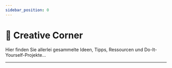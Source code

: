 ```yaml
---
sidebar_position: 0
---
```


# 🎨 Creative Corner
Hier finden Sie allerlei gesammelte Ideen, Tipps, Ressourcen und Do-It-Yourself-Projekte...

---
